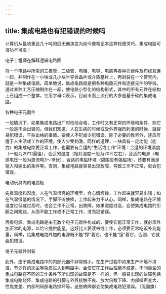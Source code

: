 ```yaml
---
---
---
```

title: 集成电路也有犯错误的时候吗
---




计算机从最初重达几十吨的巨无霸演变为如今像笔记本这样轻便灵巧，集成电路可谓功不可没！

电子工程师在解释逻辑电路图



将一个电路中所需的三极管、二极管、电阻、电容、电感等各种元器件及布线互连一起，并制作在一小块或几小块半导体晶片或介质基片上，再封装在一个管壳内，就是一种集成电路。简单地说，集成电路就是把各种电路元件和连接元件的导线，通过某种工艺压缩制作在一起，使电路小型化的结构形式，其中的所有元件在结构上已组成一个整体，它用字母IC表示。目前市面上流行的大多是基于硅的集成电路。

各种电子元器件



一般情况下，如果集成电路出厂时检验合格，工作时又有正常的环境和条件，则它一般是不会出错的。但我们知道，人在生病的时候或受外界强烈刺激的时候，就容易犯错误，干些出格的事情。要使人不犯或少犯错误，除了必要的教育外，还应有适于人生活或工作的环境，使人少受刺激。同样的道理，一块具有一定功能（能力）的集成电路要正常工作，也需要有合适的“生活或工作”环境：合适的环境温度（一般为20℃最佳），合适的湿度（相对湿度一般为70%左右），合适的电源（电源电压一般为直流电3～18伏），合适的电磁环境（周围没有强磁场），还要有满足输入和输出的条件等。否则，集成电路就容易出现故障，导致工作不正常，就会犯错误。

电动玩具内的电路板



先看温度和湿度。人在气温很高的环境里，会心情烦躁，工作起来就容易出错；如在气温很低的情况下，手脚不听使唤，工作起来力不从心。同样，集成电路在环境温度过低或过高时，也会工作不正常，出故障。如果湿度过高，会使集成电路的引脚之间短路，从而不能工作或不正常工作，进而犯错误。

再看电源。集成电路是由无数个电子元器件构成的，要使它能正常工作，就必须外加正常的电源，以给它提供能量，这好比人要读书或工作，必须要正常吃饭补充能量，同样，给集成电路外加的电源既不能“撑”着它，也不能“饿”着它，否则，它就会犯错误。

电子元器件封装



此外，由于集成电路中的内部元器件非常微小，在生产过程中如果生产环境不清洁，有少许的灰尘等杂质进入到电路中，会使它在工作后性能不稳定。不同类型的集成电路在不同的工作条件下所出现的故障是不一样的，但一般易出现的故障包括集成电路烧坏、集成电路的引脚与外界接触不良、放大倍数下降、内部噪声变大、性能变差、内部的局部电路损坏等。这些故障都会使集成电路犯错误。（倪国旗）